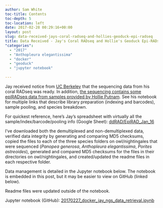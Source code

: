 ```yaml
---
author: Sam White
toc-title: Contents
toc-depth: 5
toc-location: left
date: 2017-02-28 00:29:16+00:00
layout: post
slug: data-received-jays-coral-radseq-and-hollies-geoduck-epi-radseq
title: Data Received - Jay's Coral RADseq and Hollie's Geoduck Epi-RADseq
"categories":
  - "2017"
  - "Anthopleura elegantissima"
  - "docker"
  - "geoduck"
  - "jupyter notebook"
 
---
```


Jay received notice from [UC Berkeley](https://qb3.berkeley.edu/gsl/) that the sequencing data from his coral RADseq was ready. In addition, [the sequencing contains some epiRADseq data from samples provided by Hollie Putnam](https://hputnam.github.io/Putnam_Lab_Notebook/Geoduck_Larval_DNA_Extractions/). See his notebook for multiple links that describe library preparation (indexing and barcodes), sample pooling, and species breakdown.

For quickest reference, here's Jay's spreadsheet with virtually all the sample/index/barcode/pooling info (Google Sheet): [ddRAD/EpiRAD_Jan_16](https://docs.google.com/spreadsheets/d/1zS7lGuESGLiRUs8qdDf1aYxaYBmNHnwx51YtsAs83O4/edit#gid=1930556752)

I've downloaded both the demultiplexed and non-demultiplexed data, verified data integrity by generating and comparing MD5 checksums, copied the files to each of the three species folders on owl/nightingales that were sequenced (_Panopea generosa_, _Anthopleura elegantissima_, _Porites astreoides_), generated and compared MD5 checksums for the files in their directories on owl/nightingales, and created/updated the readme files in each respective folder.




Data management is detailed in the Jupyter notebook below. The notebook is embedded in this post, but it may be easier to view on GitHub (linked below).

Readme files were updated outside of the notebook.

Jupyter notebook (GitHub): [20170227_docker_jay_ngs_data_retrieval.ipynb](https://github.com/sr320/LabDocs/blob/master/jupyter_nbs/sam/20170227_docker_jay_ngs_data_retrieval.ipynb)

